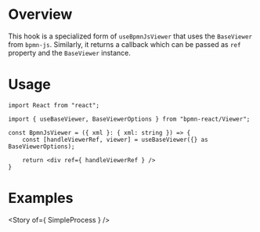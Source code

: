

# Overview

This hook is a specialized form of `useBpmnJsViewer` that uses the `BaseViewer` from `bpmn-js`. Similarly, it returns a callback which can be passed as `ref` property and the `BaseViewer` instance.

# Usage

```tsx
import React from "react";

import { useBaseViewer, BaseViewerOptions } from "bpmn-react/Viewer";

const BpmnJsViewer = ({ xml }: { xml: string }) => {
    const [handleViewerRef, viewer] = useBaseViewer({} as BaseViewerOptions);

    return <div ref={ handleViewerRef } />
}
```

# Examples

<Story of={ SimpleProcess } />

